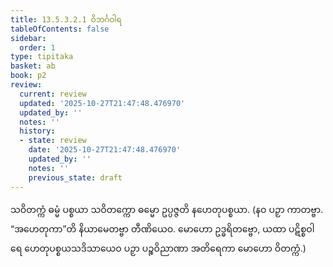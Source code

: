 ```yaml
---
title: 13.5.3.2.1 ဝိဘင်္ဂဝါရ
tableOfContents: false
sidebar:
  order: 1
type: tipitaka
basket: ab
book: p2
review:
  current: review
  updated: '2025-10-27T21:47:48.476970'
  updated_by: ''
  notes: ''
  history:
  - state: review
    date: '2025-10-27T21:47:48.476970'
    updated_by: ''
    notes: ''
    previous_state: draft
---
```



<ReviewStatus review={frontmatter.review} showDetails={true} />

<HypothesisAnnotation frontmatter={frontmatter} />

<DynamicBreadcrumb />

<Division number="113" book="p2" e="ch" v="38" p="604">

<Paragraph number="4312" book="p2">
သဝိတက္ကံ ဓမ္မံ ပစ္စယာ သဝိတက္ကော ဓမ္မော ဥပ္ပဇ္ဇတိ နဟေတုပစ္စယာ. (နဝ ပဉှာ ကာတဗ္ဗာ. “အဟေတုကာ”တိ နိယာမေတဗ္ဗာ တီဏိယေဝ. မောဟော ဥဒ္ဓရိတဗ္ဗော, ယထာ ပဋိစ္စဝါရေ ဟေတုပစ္စယသဒိသာယေဝ ပဉှာ ပဉ္စဝိညာဏာ အတိရေကာ မောဟော ဝိတက္ကံ.)
</Paragraph>
</Division>